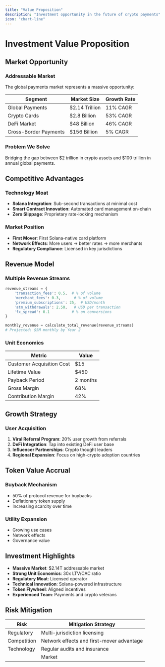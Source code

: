 ```yaml
---
title: "Value Proposition"
description: "Investment opportunity in the future of crypto payments"
icon: "chart-line"
---
```


# Investment Value Proposition

## Market Opportunity

### Addressable Market

The global payments market represents a massive opportunity:

| Segment | Market Size | Growth Rate |
|---------|------------|-------------|
| Global Payments | $2.14 Trillion | 11% CAGR |
| Crypto Cards | $2.8 Billion | 53% CAGR |
| DeFi Market | $48 Billion | 46% CAGR |
| Cross-Border Payments | $156 Billion | 5% CAGR |

### Problem We Solve

Bridging the gap between $2 trillion in crypto assets and $100 trillion in annual global payments.

## Competitive Advantages

### Technology Moat
- **Solana Integration**: Sub-second transactions at minimal cost
- **Smart Contract Innovation**: Automated card management on-chain
- **Zero Slippage**: Proprietary rate-locking mechanism

### Market Position
- **First Mover**: First Solana-native card platform
- **Network Effects**: More users → better rates → more merchants
- **Regulatory Compliance**: Licensed in key jurisdictions

## Revenue Model

### Multiple Revenue Streams

```python
revenue_streams = {
    'transaction_fees': 0.5,  # % of volume
    'merchant_fees': 0.3,      # % of volume
    'premium_subscriptions': 25,  # USD/month
    'atm_withdrawals': 2.50,   # USD per transaction
    'fx_spread': 0.1          # % on conversions
}

monthly_revenue = calculate_total_revenue(revenue_streams)
# Projected: $5M monthly by Year 2
```

### Unit Economics

| Metric | Value |
|--------|-------|
| Customer Acquisition Cost | $15 |
| Lifetime Value | $450 |
| Payback Period | 2 months |
| Gross Margin | 68% |
| Contribution Margin | 42% |

## Growth Strategy

### User Acquisition
1. **Viral Referral Program**: 20% user growth from referrals
2. **DeFi Integration**: Tap into existing DeFi user base
3. **Influencer Partnerships**: Crypto thought leaders
4. **Regional Expansion**: Focus on high-crypto adoption countries

## Token Value Accrual

### Buyback Mechanism
- 50% of protocol revenue for buybacks
- Deflationary token supply
- Increasing scarcity over time

### Utility Expansion
- Growing use cases
- Network effects
- Governance value

## Investment Highlights

- **Massive Market**: $2.14T addressable market
- **Strong Unit Economics**: 30x LTV/CAC ratio
- **Regulatory Moat**: Licensed operator
- **Technical Innovation**: Solana-powered infrastructure
- **Token Flywheel**: Aligned incentives
- **Experienced Team**: Payments and crypto veterans

## Risk Mitigation

| Risk | Mitigation Strategy |
|------|--------------------|
| Regulatory | Multi-jurisdiction licensing |
| Competition | Network effects and first-mover advantage |
| Technology | Regular audits and insurance |
|| Market | Diversified revenue streams |
